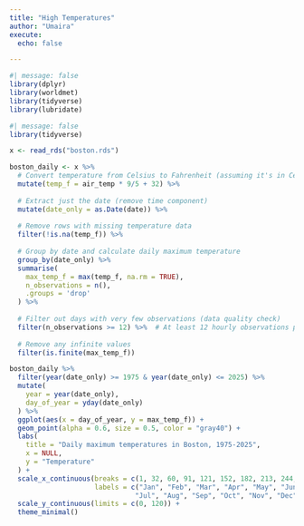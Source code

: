 ```yaml
---
title: "High Temperatures"
author: "Umaira"
execute: 
  echo: false

---
```


```r
#| message: false
library(dplyr)
library(worldmet)
library(tidyverse)
library(lubridate)

```

```r
#| message: false
library(tidyverse)

x <- read_rds("boston.rds")
```


```r
boston_daily <- x %>%
  # Convert temperature from Celsius to Fahrenheit (assuming it's in Celsius)
  mutate(temp_f = air_temp * 9/5 + 32) %>%
  
  # Extract just the date (remove time component)
  mutate(date_only = as.Date(date)) %>%
  
  # Remove rows with missing temperature data
  filter(!is.na(temp_f)) %>%
  
  # Group by date and calculate daily maximum temperature
  group_by(date_only) %>%
  summarise(
    max_temp_f = max(temp_f, na.rm = TRUE),
    n_observations = n(),
    .groups = 'drop'
  ) %>%
  
  # Filter out days with very few observations (data quality check)
  filter(n_observations >= 12) %>%  # At least 12 hourly observations per day
  
  # Remove any infinite values
  filter(is.finite(max_temp_f))
```


```r
boston_daily %>%
  filter(year(date_only) >= 1975 & year(date_only) <= 2025) %>%
  mutate(
    year = year(date_only),
    day_of_year = yday(date_only)
  ) %>%
  ggplot(aes(x = day_of_year, y = max_temp_f)) +
  geom_point(alpha = 0.6, size = 0.5, color = "gray40") +
  labs(
    title = "Daily maximum temperatures in Boston, 1975-2025",
    x = NULL,
    y = "Temperature"
  ) +
  scale_x_continuous(breaks = c(1, 32, 60, 91, 121, 152, 182, 213, 244, 274, 305, 335),
                     labels = c("Jan", "Feb", "Mar", "Apr", "May", "Jun", 
                               "Jul", "Aug", "Sep", "Oct", "Nov", "Dec")) +
  scale_y_continuous(limits = c(0, 120)) +
  theme_minimal()
```
